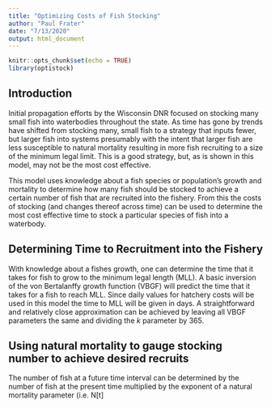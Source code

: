 ---
title: "Optimizing Costs of Fish Stocking"
author: "Paul Frater"
date: "7/13/2020"
output: html_document
---

```{r setup, include=FALSE}
knitr::opts_chunk$set(echo = TRUE)
library(optistock)
```

## Introduction

Initial propagation efforts by the Wisconsin DNR focused on stocking many small
fish into waterbodies throughout the state. As time has gone by trends have 
shifted from stocking many, small fish to a strategy that inputs fewer, but 
larger fish into systems presumably with the intent that larger fish are less 
susceptible to natural mortality resulting in more fish recruiting to a size
of the minimum legal limit. This is a good strategy, but, as is shown in this
model, may not be the most cost effective.

This model uses knowledge about a fish species or population's growth and 
mortality to determine how many fish should be stocked to achieve a certain 
number of fish that are recruited into the fishery. From this the costs of 
stocking (and changes thereof across time) can be used to determine the most 
cost effective time to stock a particular species of fish into a waterbody.

## Determining Time to Recruitment into the Fishery

With knowledge about a fishes growth, one can determine the time that it takes 
for fish to grow to the minimum legal length (MLL). A basic inversion of the 
von Bertalanffy growth function (VBGF) will predict the time that it takes 
for a fish to reach MLL. Since daily values for hatchery costs will be used in 
this model the time to MLL will be given in days. A straightforward and 
relatively close approximation can be achieved by leaving all VBGF parameters
the same and dividing the *k* parameter by 365. 

## Using natural mortality to gauge stocking number to achieve desired recruits

The number of fish at a future time interval can be determined by the number of
fish at the present time multiplied by the exponent of a natural mortality 
parameter (i.e. N[t]




